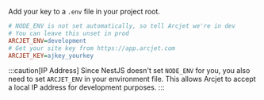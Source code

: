 Add your key to a `.env` file in your project root.

```ini title=".env"
# NODE_ENV is not set automatically, so tell Arcjet we're in dev
# You can leave this unset in prod
ARCJET_ENV=development
# Get your site key from https://app.arcjet.com
ARCJET_KEY=ajkey_yourkey
```

:::caution[IP Address] Since NestJS doesn't set `NODE_ENV` for you, you also
need to set `ARCJET_ENV` in your environment file. This allows Arcjet to accept
a local IP address for development purposes. :::
